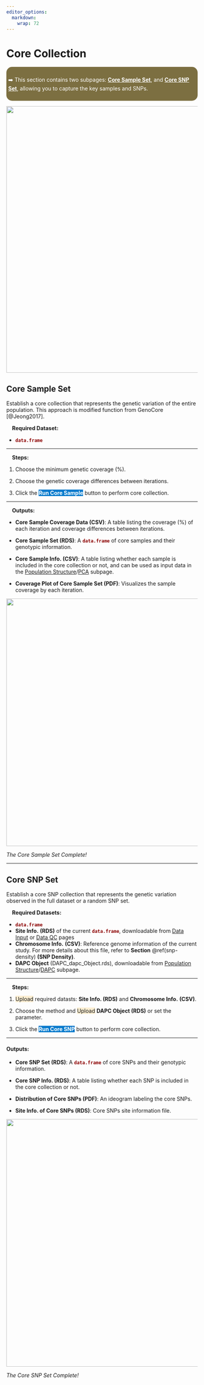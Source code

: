 ```yaml
---
editor_options: 
  markdown: 
    wrap: 72
---
```


# Core Collection {#sec-core-collection}

```{=html}
<!-- Google tag (gtag.js) -->
<script async src="https://www.googletagmanager.com/gtag/js?id=G-2662B66TL7"></script>
<script>
  window.dataLayer = window.dataLayer || [];
  function gtag(){dataLayer.push(arguments);}
  gtag('js', new Date());

  gtag('config', 'G-2662B66TL7');
</script>
```

::: {style="background-color: #7c6f41; color: white; padding: 10px 5px; margin: 10px 0px; border-radius: 15px;"}
➡️ This section contains two subpages: [**Core Sample
Set**]{.underline}, and [**Core SNP Set**]{.underline}, allowing you to
capture the key samples and SNPs.
:::

![](images/Supplementary%20Fig.%205.jpg){width="700"}

## Core Sample Set

Establish a core collection that represents the genetic variation of the
entire population. This approach is modified function from GenoCore
[@Jeong2017].

#### Required Dataset: {.unnumbered style="padding: 0px 5px; margin: 0px 10px"}

-   [**`data.frame`**]{style="color: #8b0000;"}

------------------------------------------------------------------------

#### **Steps:** {.unnumbered style="padding: 0px 5px; margin: 0px 10px"}

1.  Choose the minimum genetic coverage (%).

2.  Choose the genetic coverage differences between iterations.

3.  Click the [**Run Core
    Sample**]{style="color: #fff;background-color: #007ACC;"} button to
    perform core collection.

------------------------------------------------------------------------

#### Outputs: {.unnumbered style="padding: 0px 5px; margin: 0px 10px"}

-   **Core Sample Coverage Data (CSV)**: A table listing the coverage
    (%) of each iteration and coverage differences between iterations.

-   **Core Sample Set (RDS)**: A
    [**`data.frame`**]{style="color: #8b0000;"} of core samples and
    their genotypic information.

-   **Core Sample Info. (CSV)**: A table listing whether each sample is
    included in the core collection or not, and can be used as input
    data in the [Population Structure]{.underline}/[PCA]{.underline}
    subpage.

-   **Coverage Plot of Core Sample Set (PDF)**: Visualizes the sample
    coverage by each iteration.

![](screenshots/CoreCollection1.png){width="650"}

*The Core Sample Set Complete!*

------------------------------------------------------------------------

## Core SNP Set

Establish a core SNP collection that represents the genetic variation
observed in the full dataset or a random SNP set.

#### Required Datasets: {.unnumbered style="padding: 0px 5px; margin: 0px 10px"}

-   [**`data.frame`**]{style="color: #8b0000;"}
-   **Site Info.** **(RDS)** of the current
    [**`data.frame`**]{style="color: #8b0000;"}, downloadable from [Data
    Input]{.underline} or [Data QC]{.underline} pages
-   **Chromosome Info.** **(CSV)**: Reference genome information of the
    current study. For more details about this file, refer to
    **Section** \@ref(snp-density) **(SNP Density)**.
-   **DAPC Object** (DAPC_dapc_Object.rds), downloadable from
    [Population Structure]{.underline}/[DAPC]{.underline} subpage.

------------------------------------------------------------------------

#### **Steps:** {.unnumbered style="padding: 0px 5px; margin: 0px 10px"}

1.  [Upload]{style="background-color: #fceed2;"} required datasts:
    **Site Info. (RDS)** and **Chromosome Info.** **(CSV)**.

2.  Choose the method and [Upload]{style="background-color: #fceed2;"}
    **DAPC Object (RDS)** or set the parameter.

3.  Click the [**Run Core
    SNP**]{style="color: #fff;background-color: #007ACC;"} button to
    perform core collection.

------------------------------------------------------------------------

#### Outputs: {.unnumbered}

-   **Core SNP Set (RDS)**: A
    [**`data.frame`**]{style="color: #8b0000;"} of core SNPs and their
    genotypic information.

-   **Core SNP Info. (RDS)**: A table listing whether each SNP is
    included in the core collection or not.

-   **Distribution of Core SNPs (PDF)**: An ideogram labeling the core
    SNPs.

-   **Site Info. of Core SNPs (RDS)**: Core SNPs site information file.

![](screenshots/CoreCollection2.png){width="650"}

*The Core SNP Set Complete!*
